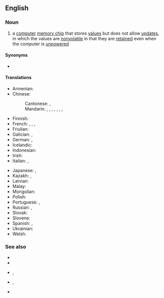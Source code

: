 {{also|read only memory}}
==English==

===Noun===
{{en-noun|-}}

# {{lb|en|computing}} a [[computer]] [[memory chip]] that stores [[value]]s but does not allow [[update]]s, in which the values are [[nonvolatile]] in that they are [[retain]]ed even when the computer is [[unpowered]]

====Synonyms====
* {{l|en|ROM}}

====Translations====
{{trans-top|memory chip that stores values but doesn't allow updates}}
* Armenian: {{t|hy|միայն կարդալու հիշողություն|sc=Armn}}
* Chinese:
*: Cantonese: {{t|yue|唯讀記憶體|sc=Hani}}, {{t|yue|唯读记忆体|tr=wai4 duk6 gei3 jik1 tai2|sc=Hani}}
*: Mandarin: {{t|cmn|只讀內存|sc=Hani}}, {{t|cmn|只读内存|tr=zhǐ dú nèicún|sc=Hani}} {{qualifier|mainland China}}, {{t|cmn|只讀存儲器|sc=Hani}}, {{t|cmn|只读存储器|tr=zhǐdú cúnchǔqì, zhǐdú cúnchúqì|sc=Hani}} {{qualifier|mainland China}}, {{t|cmn|唯讀記憶體|sc=Hani}}, {{t|cmn|唯读记忆体|tr=wéi dú jìyì tǐ|sc=Hani}} {{qualifier|Taiwan}}, {{t|cmn|唯讀儲存器|sc=Hani}}, {{t|cmn|唯读储存器|tr=wéidú chǔcúnqì, chúcúnqì|sc=Hani}} {{qualifier|Taiwan}}
* Finnish: {{t+|fi|lukumuisti}}
* French: {{t+|fr|mémoire morte|f}}, {{t|fr|mémoire fixe|f}}, {{t|fr|mémoire ROM|f}}, {{t|fr|mémoire à lecture seule|f}}
* Friulian: {{t|fur|memorie di sole leture|f}}
* Galician: {{t|gl|memoria de só lectura|f}}, {{t|gl|memoria ROM|f}}
* German: {{t|de|Festwertspeicher|m}}, {{t|de|Nur-Lese-Speicher|m}}
* Icelandic: {{t|is|lesminni|n}}
* Indonesian: {{t|id|memori hanya baca}}
* Irish: {{t|ga|cuimhne inléite amháin|f}}
* Italian: {{t+|it|memoria a sola lettura|f}}, {{t|it|memoria ROM|f}}
{{trans-mid}}
* Japanese: {{t|ja|読み出し専用メモリ|tr=yomidashi sen'yō memori|sc=Jpan}}, {{t|ja|ROM|tr=ロム, romu|sc=Jpan}}
* Kazakh: {{t|kk|тұрақты жадтау құрылғысы|sc=Cyrl}}, {{t|kk|ТЖҚ|sc=Cyrl}}
* Latvian: {{t|lv|lasāmatmiņa|f}}
* Malay: {{t|ms|ingatan baca sahaja}}
* Mongolian: {{t|mn|тогтмол санах ой|sc=Cyrl}}
* Polish: {{t|pl|pamięć tylko do odczytu|f}}
* Portuguese: {{t|pt|[[memória]] [[somente]] [[de]] [[leitura]]|f}}, {{t|pt|memória ROM|f}}
* Russian: {{t|ru|постоянное запоминающее устро́йство|n}}, {{t+|ru|ПЗУ|n}}
* Slovak: {{t|sk|permanentná pamäť|f}}
* Slovene: {{t|sl|brálni pomnílnik|m}}
* Spanish: {{t|es|memoria de solo lectura|f}}, {{t|es|memoria ROM|f}}
* Ukrainian: {{t|uk|постійний запам'ятовувач|m|sc=Cyrl}}
* Welsh: {{t|cy|cof darllen yn unig|m}}
{{trans-bottom}}

===See also===
* {{projectlink|wikipedia}}
* {{projectlink|wikipedia|Filesystem permissions}}
* {{l|en|random access memory}}, {{l|en|RAM}}
* {{l|en|programmable read-only memory}}, {{l|en|PROM}}
* {{l|en|flash memory}}